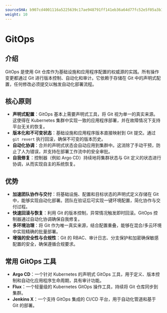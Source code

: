 ```yaml
---
sourceSHA: b907cd4001116a5225639c17ae948791ff141eb36a64d77fc52e5f05a3b1dc66
weight: 10
---
```


# GitOps

## 介绍

GitOps 是使用 Git 仓库作为基础设施和应用程序配置的权威源的实践。所有操作变更都通过 Git 进行版本控制、自动化和审计。它依赖于存储在 Git 中的声明式配置，任何修改必须提交以触发自动化部署流程。

## 核心原则

- **声明式配置**：GitOps 基本上需要声明式工具，将 Git 视为单一的真实来源。这使得在 Kubernetes 集群中实现一致的应用程序部署，并在故障情况下支持平台无关的恢复。
- **版本化和不可变状态**：基础设施和应用程序版本直接映射到 Git 提交。通过 `git revert` 执行回滚，确保不可变的版本历史。
- **自动化协调**：合并的声明式状态会自动应用到集群中。这消除了手动干预，防止了人为错误，并支持在部署工作流中的安全审批。
- **自我修复**：控制器（例如 Argo CD）持续地将集群状态与 Git 定义的状态进行协调，从而实现自主的系统恢复。

## 优势 <a id="gitops-advantage" />

- **加速团队协作与交付**：将基础设施、配置和目标状态的声明式定义存储在 Git 中，能够实现自动化部署。团队在验证后可实现一键环境配置，简化协作与交付过程。
- **快速回滚与恢复**：利用 Git 的版本控制，异常情况触发即时回滚。GitOps 控制器通过自动化协调确保自我修复。
- **多环境治理**：将 Git 作为唯一真实来源，结合配置重叠，能够在混合/多云环境中实现精确的批量部署。
- **增强的安全性与合规性**：Git 的 RBAC、审计日志、分支保护和加密确保敏感配置的安全，确保遵循合规要求。

## 常用 GitOps 工具

- **Argo CD**：一个针对 Kubernetes 的声明式 GitOps 工具，用于定义、版本控制和自动化应用程序生命周期，具有审计功能。
- **Flux**：一个轻量级的 Kubernetes GitOps 操作工具，持续将 Git 仓库同步到集群。
- **Jenkins X**：一个支持 GitOps 集成的 CI/CD 平台，用于自动化管道和基于 Git 的部署。
